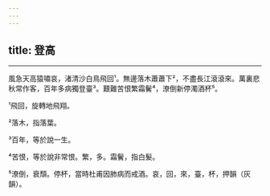 ```yaml
---
---
---
```

title: 登高
---





--------------------

風急天高猿嘯哀，渚清沙白鳥飛回¹。無邊落木蕭蕭下²，不盡長江滾滾來。萬裏悲秋常作客，百年多病獨登臺³。艱難苦恨繁霜鬢⁴，潦倒新停濁酒杯⁵。

¹飛回，旋轉地飛翔。

²落木，指落葉。

³百年，等於說一生。

⁴苦恨，等於說非常恨。繁，多。霜鬢，指白髮。

⁵潦倒，衰頹。停杯，當時杜甫因肺病而戒酒。哀，回，來，臺，杯，押韻（灰韻）。